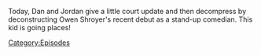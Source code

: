 {{DEFAULTSORT:
    #_EPISODE_0708:The Cuck-Destroyer Destroys The Stage
}}{{Episode
    | title           = The Cuck-Destroyer Destroys The Stage
    | caption         = Listen to this episode on [https://knowledgefight.libsyn.com/708-the-cuck-destroyer-destroys-the-stage Libsyn] [https://open.spotify.com/episode/7jg6tF1BtaxcC4JP2jWmsE Spotify], Read the [[Transcript/708: The Cuck-Destroyer Destroys The Stage|Unofficial Transcript]]
    | episodeNumber   = 708
    | length          = 01:14:42
    | airDate         = July 30, 2022
    | previousEpisode = [[707: Dan's War]]
    | nextEpisode     = [[709: 2 Dan's 2 War]]
}}

{{Stub}}

Today, Dan and Jordan give a little court update and then decompress by deconstructing Owen Shroyer's recent debut as a stand-up comedian.  This kid is going places!

[[Category:Episodes]]
